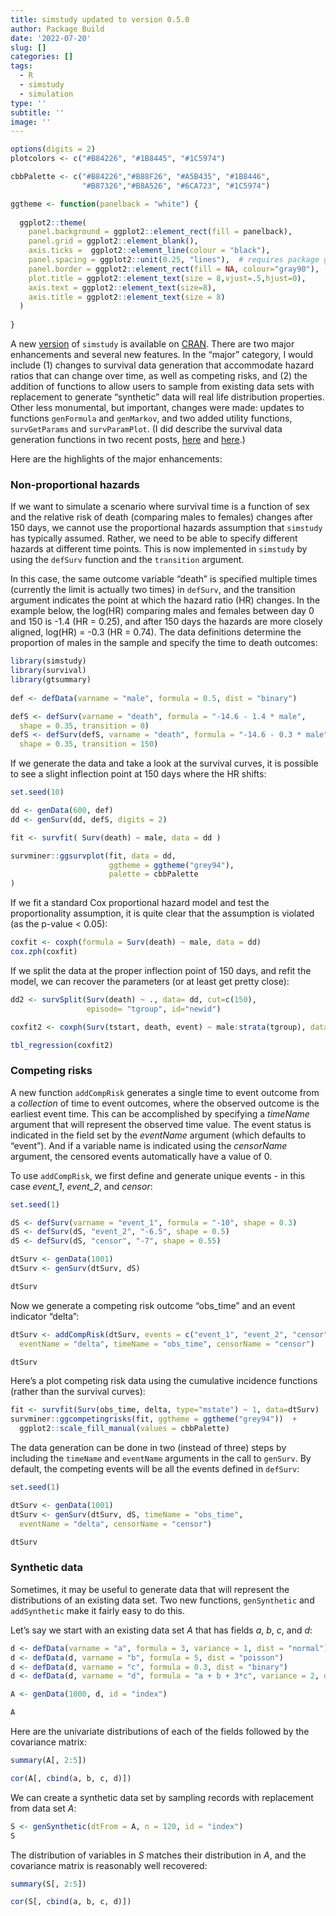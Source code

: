 ```yaml
---
title: simstudy updated to version 0.5.0
author: Package Build
date: '2022-07-20'
slug: []
categories: []
tags:
  - R
  - simstudy
  - simulation
type: ''
subtitle: ''
image: ''
---
```


```r
options(digits = 2)
plotcolors <- c("#B84226", "#1B8445", "#1C5974")

cbbPalette <- c("#B84226","#B88F26", "#A5B435", "#1B8446",
                "#B87326","#B8A526", "#6CA723", "#1C5974") 

ggtheme <- function(panelback = "white") {
  
  ggplot2::theme(
    panel.background = ggplot2::element_rect(fill = panelback),
    panel.grid = ggplot2::element_blank(),
    axis.ticks =  ggplot2::element_line(colour = "black"),
    panel.spacing = ggplot2::unit(0.25, "lines"),  # requires package grid
    panel.border = ggplot2::element_rect(fill = NA, colour="gray90"), 
    plot.title = ggplot2::element_text(size = 8,vjust=.5,hjust=0),
    axis.text = ggplot2::element_text(size=8),
    axis.title = ggplot2::element_text(size = 8)
  )  
  
}
```

A new [version](https://kgoldfeld.github.io/simstudy/index.html){target="_blank"} of `simstudy` is available on [CRAN](https://cran.r-project.org/web/packages/simstudy/index.html){target="_blank"}. There are two major enhancements and several new features. In the "major" category, I would include (1) changes to survival data generation that accommodate hazard ratios that can change over time, as well as competing risks, and (2) the addition of functions to allow users to sample from existing data sets with replacement to generate "synthetic" data will real life distribution properties. Other less monumental, but important, changes were made: updates to functions `genFormula` and `genMarkov`, and two added utility functions, `survGetParams` and `survParamPlot`. (I did describe the survival data generation functions in two recent posts, [here](https://www.rdatagen.net/post/2022-03-15-adding-competing-risks-in-survival-data-generation/){target="_blank"} and [here](https://www.rdatagen.net/post/2022-03-29-simulating-non-proportional-hazards/){target="_blank"}.)

Here are the highlights of the major enhancements:

### Non-proportional hazards

If we want to simulate a scenario where survival time is a function of sex and the relative risk of death (comparing males to females) changes after 150 days, we cannot use the proportional hazards assumption that `simstudy` has typically assumed. Rather, we need to be able to specify different hazards at different time points. This is now implemented in `simstudy` by using the `defSurv` function and the `transition` argument. 

In this case, the same outcome variable "death" is specified multiple times (currently the limit is actually two times) in `defSurv`, and the transition argument indicates the point at which the hazard ratio (HR) changes. In the example below, the log(HR) comparing males and females between day 0 and 150 is -1.4 (HR = 0.25), and after 150 days the hazards are more closely aligned, log(HR) = -0.3 (HR = 0.74). The data definitions determine the proportion of males in the sample and specify the time to death outcomes:

```r
library(simstudy)
library(survival)
library(gtsummary)
  
def <- defData(varname = "male", formula = 0.5, dist = "binary")

defS <- defSurv(varname = "death", formula = "-14.6 - 1.4 * male", 
  shape = 0.35, transition = 0)
defS <- defSurv(defS, varname = "death", formula = "-14.6 - 0.3 * male", 
  shape = 0.35, transition = 150)
```

If we generate the data and take a look at the survival curves, it is possible to see a slight inflection point at 150 days where the HR shifts:

```r
set.seed(10)

dd <- genData(600, def)
dd <- genSurv(dd, defS, digits = 2)
```

```r
fit <- survfit( Surv(death) ~ male, data = dd )

survminer::ggsurvplot(fit, data = dd, 
                      ggtheme = ggtheme("grey94"),
                      palette = cbbPalette
)
```

If we fit a standard Cox proportional hazard model and test the proportionality assumption, it is quite clear that the assumption is violated (as the p-value < 0.05):

```r
coxfit <- coxph(formula = Surv(death) ~ male, data = dd)
cox.zph(coxfit)
```

If we split the data at the proper inflection point of 150 days, and refit the model, we can recover the parameters (or at least get pretty close):

```r
dd2 <- survSplit(Surv(death) ~ ., data= dd, cut=c(150),
                 episode= "tgroup", id="newid")

coxfit2 <- coxph(Surv(tstart, death, event) ~ male:strata(tgroup), data=dd2)

tbl_regression(coxfit2)
```

### Competing risks

A new function `addCompRisk` generates a single time to event outcome from a *collection* of time to event outcomes, where the observed outcome is the earliest event time. This can be accomplished by specifying a *timeName* argument that will represent the observed time value. The event status is indicated in the field set by the *eventName* argument (which defaults to "event"). And if a variable name is indicated using the *censorName* argument, the censored events automatically have a value of 0.

To use `addCompRisk`, we first define and generate unique events - in this case *event_1*, *event_2*, and *censor*:

```r
set.seed(1)

dS <- defSurv(varname = "event_1", formula = "-10", shape = 0.3)
dS <- defSurv(dS, "event_2", "-6.5", shape = 0.5)
dS <- defSurv(dS, "censor", "-7", shape = 0.55)

dtSurv <- genData(1001)
dtSurv <- genSurv(dtSurv, dS)

dtSurv
```

Now we generate a competing risk outcome "obs_time" and an event indicator "delta":

```r
dtSurv <- addCompRisk(dtSurv, events = c("event_1", "event_2", "censor"), 
  eventName = "delta", timeName = "obs_time", censorName = "censor")

dtSurv
```

Here's a plot competing risk data using the cumulative incidence functions (rather than the survival curves):

```r
fit <- survfit(Surv(obs_time, delta, type="mstate") ~ 1, data=dtSurv)
survminer::ggcompetingrisks(fit, ggtheme = ggtheme("grey94"))  + 
  ggplot2::scale_fill_manual(values = cbbPalette)
```

The data generation can be done in two (instead of three) steps by including the `timeName` and `eventName` arguments in the call to `genSurv`. By default, the competing events will be all the events defined in `defSurv`:

```r
set.seed(1)

dtSurv <- genData(1001)
dtSurv <- genSurv(dtSurv, dS, timeName = "obs_time", 
  eventName = "delta", censorName = "censor")

dtSurv
```

### Synthetic data

Sometimes, it may be useful to generate data that will represent the distributions of an existing data set. Two new functions, `genSynthetic` and `addSynthetic` make it fairly easy to do this.

Let's say we start with an existing data set $A$ that has fields $a$, $b$, $c$, and $d$:

```r
d <- defData(varname = "a", formula = 3, variance = 1, dist = "normal")
d <- defData(d, varname = "b", formula = 5, dist = "poisson")
d <- defData(d, varname = "c", formula = 0.3, dist = "binary")
d <- defData(d, varname = "d", formula = "a + b + 3*c", variance = 2, dist = "normal")

A <- genData(1000, d, id = "index")
```

```r
A
```

Here are the univariate distributions of each of the fields followed by the covariance matrix:

```r
summary(A[, 2:5])

cor(A[, cbind(a, b, c, d)])
```

We can create a synthetic data set by sampling records with replacement from data set $A$:

```r
S <- genSynthetic(dtFrom = A, n = 120, id = "index")
S
```

The distribution of variables in $S$ matches their distribution in $A$, and the covariance matrix is reasonably well recovered:

```r
summary(S[, 2:5])

cor(S[, cbind(a, b, c, d)])

```
